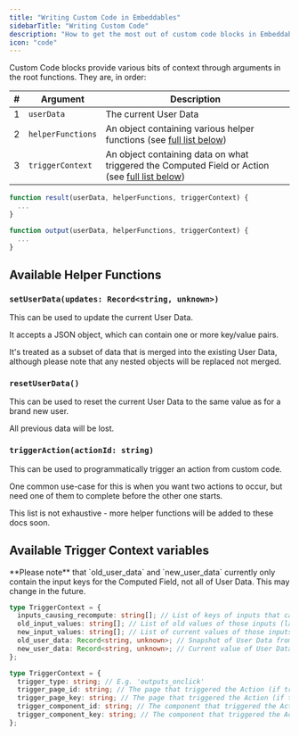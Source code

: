 ```yaml
---
title: "Writing Custom Code in Embeddables"
sidebarTitle: "Writing Custom Code"
description: "How to get the most out of custom code blocks in Embeddables"
icon: "code"
---
```


Custom Code blocks provide various bits of context through arguments in the root functions. They are, in order:

| #   | Argument          | Description                                                                                                                  |
| --- | ----------------- | ---------------------------------------------------------------------------------------------------------------------------- |
| 1   | `userData`        | The current User Data                                                                                                        |
| 2   | `helperFunctions` | An object containing various helper functions (see [full list below](#available-helper-functions))                           |
| 3   | `triggerContext`  | An object containing data on what triggered the Computed Field or Action (see [full list below](#available-trigger-context)) |

<CodeGroup>

```javascript Example Computed Field
function result(userData, helperFunctions, triggerContext) {
  ...
}
```

```javascript Example Action
function output(userData, helperFunctions, triggerContext) {
  ...
}
```

</CodeGroup>

## Available Helper Functions

### `setUserData(updates: Record<string, unknown>)`

This can be used to update the current User Data.

It accepts a JSON object, which can contain one or more key/value pairs.

It's treated as a subset of data that is merged into the existing User Data, although please note that any nested objects will be replaced not merged.

### `resetUserData()`

This can be used to reset the current User Data to the same value as for a brand new user.

All previous data will be lost.

### `triggerAction(actionId: string)`

This can be used to programmatically trigger an action from custom code.

One common use-case for this is when you want two actions to occur, but need one of them to complete before the other one starts.

<Note>
  This list is not exhaustive - more helper functions will be added to these
  docs soon.
</Note>

## Available Trigger Context variables

<Note>
  **Please note** that `old_user_data` and `new_user_data` currently only
  contain the input keys for the Computed Field, not all of User Data. This may
  change in the future.
</Note>

<CodeGroup>

```typescript Trigger Context for Computed Fields
type TriggerContext = {
  inputs_causing_recompute: string[]; // List of keys of inputs that caused the recompute
  old_input_values: string[]; // List of old values of those inputs (last time this Computed Field was computed)
  new_input_values: string[]; // List of current values of those inputs
  old_user_data: Record<string, unknown>; // Snapshot of User Data from when this Computed Field was last computed
  new_user_data: Record<string, unknown>; // Current value of User Data (identical to the first userData argument)
};
```

```typescript Trigger Context for Actions
type TriggerContext = {
  trigger_type: string; // E.g. 'outputs_onclick'
  trigger_page_id: string; // The page that triggered the Action (if triggered by page change)
  trigger_page_key: string; // The page that triggered the Action (if triggered by page change)
  trigger_component_id: string; // The component that triggered the Action (if triggered by a component)
  trigger_component_key: string; // The component that triggered the Action (if triggered by a component)
};
```

</CodeGroup>

